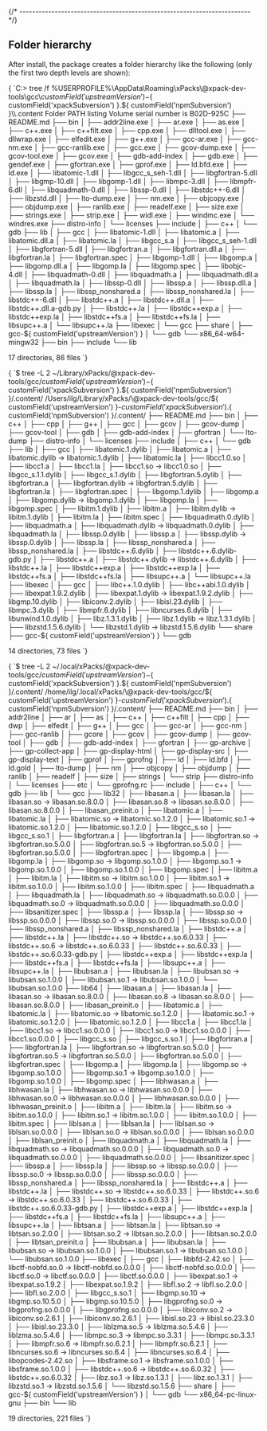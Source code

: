 

{/* ------------------------------------------------------------------------ */}

## Folder hierarchy

After install, the package creates a folder hierarchy like the following
(only the first two depth levels are shown):

<Tabs groupId="operating-systems">
<TabItem value="windows" label="Windows" default>

<CodeBlock language="console"> {
`C:\> tree /f %USERPROFILE%\\AppData\\Roaming\\xPacks\\@xpack-dev-tools\\gcc\\${ customField('upstreamVersion') }-${ customField('xpackSubversion') }.${ customField('npmSubversion') }\\.content
Folder PATH listing
Volume serial number is B02D-925C
├── README.md
├── bin
│   ├── addr2line.exe
│   ├── ar.exe
│   ├── as.exe
│   ├── c++.exe
│   ├── c++filt.exe
│   ├── cpp.exe
│   ├── dlltool.exe
│   ├── dllwrap.exe
│   ├── elfedit.exe
│   ├── g++.exe
│   ├── gcc-ar.exe
│   ├── gcc-nm.exe
│   ├── gcc-ranlib.exe
│   ├── gcc.exe
│   ├── gcov-dump.exe
│   ├── gcov-tool.exe
│   ├── gcov.exe
│   ├── gdb-add-index
│   ├── gdb.exe
│   ├── gendef.exe
│   ├── gfortran.exe
│   ├── gprof.exe
│   ├── ld.bfd.exe
│   ├── ld.exe
│   ├── libatomic-1.dll
│   ├── libgcc_s_seh-1.dll
│   ├── libgfortran-5.dll
│   ├── libgmp-10.dll
│   ├── libgomp-1.dll
│   ├── libmpc-3.dll
│   ├── libmpfr-6.dll
│   ├── libquadmath-0.dll
│   ├── libssp-0.dll
│   ├── libstdc++-6.dll
│   ├── libzstd.dll
│   ├── lto-dump.exe
│   ├── nm.exe
│   ├── objcopy.exe
│   ├── objdump.exe
│   ├── ranlib.exe
│   ├── readelf.exe
│   ├── size.exe
│   ├── strings.exe
│   ├── strip.exe
│   ├── widl.exe
│   ├── windmc.exe
│   └── windres.exe
├── distro-info
│   └── licenses
├── include
│   ├── c++
│   └── gdb
├── lib
│   ├── gcc
│   ├── libatomic-1.dll
│   ├── libatomic.a
│   ├── libatomic.dll.a
│   ├── libatomic.la
│   ├── libgcc_s.a
│   ├── libgcc_s_seh-1.dll
│   ├── libgfortran-5.dll
│   ├── libgfortran.a
│   ├── libgfortran.dll.a
│   ├── libgfortran.la
│   ├── libgfortran.spec
│   ├── libgomp-1.dll
│   ├── libgomp.a
│   ├── libgomp.dll.a
│   ├── libgomp.la
│   ├── libgomp.spec
│   ├── libobjc-4.dll
│   ├── libquadmath-0.dll
│   ├── libquadmath.a
│   ├── libquadmath.dll.a
│   ├── libquadmath.la
│   ├── libssp-0.dll
│   ├── libssp.a
│   ├── libssp.dll.a
│   ├── libssp.la
│   ├── libssp_nonshared.a
│   ├── libssp_nonshared.la
│   ├── libstdc++-6.dll
│   ├── libstdc++.a
│   ├── libstdc++.dll.a
│   ├── libstdc++.dll.a-gdb.py
│   ├── libstdc++.la
│   ├── libstdc++exp.a
│   ├── libstdc++exp.la
│   ├── libstdc++fs.a
│   ├── libstdc++fs.la
│   ├── libsupc++.a
│   └── libsupc++.la
├── libexec
│   └── gcc
├── share
│   ├── gcc-${ customField('upstreamVersion') }
│   └── gdb
└── x86_64-w64-mingw32
    ├── bin
    ├── include
    └── lib

17 directories, 86 files
`} </CodeBlock>

</TabItem>
<TabItem value="macos" label="macOS">

<CodeBlock language="console"> {
`$ tree -L 2 ~/Library/xPacks/\@xpack-dev-tools/gcc/${ customField('upstreamVersion') }-${ customField('xpackSubversion') }.${ customField('npmSubversion') }/.content/
/Users/ilg/Library/xPacks/\@xpack-dev-tools/gcc/${ customField('upstreamVersion') }-${ customField('xpackSubversion') }.${ customField('npmSubversion') }/.content/
├── README.md
├── bin
│   ├── c++
│   ├── cpp
│   ├── g++
│   ├── gcc
│   ├── gcov
│   ├── gcov-dump
│   ├── gcov-tool
│   ├── gdb
│   ├── gdb-add-index
│   ├── gfortran
│   └── lto-dump
├── distro-info
│   └── licenses
├── include
│   ├── c++
│   └── gdb
├── lib
│   ├── gcc
│   ├── libatomic.1.dylib
│   ├── libatomic.a
│   ├── libatomic.dylib -> libatomic.1.dylib
│   ├── libatomic.la
│   ├── libcc1.0.so
│   ├── libcc1.a
│   ├── libcc1.la
│   ├── libcc1.so -> libcc1.0.so
│   ├── libgcc_s.1.1.dylib
│   ├── libgcc_s.1.dylib
│   ├── libgfortran.5.dylib
│   ├── libgfortran.a
│   ├── libgfortran.dylib -> libgfortran.5.dylib
│   ├── libgfortran.la
│   ├── libgfortran.spec
│   ├── libgomp.1.dylib
│   ├── libgomp.a
│   ├── libgomp.dylib -> libgomp.1.dylib
│   ├── libgomp.la
│   ├── libgomp.spec
│   ├── libitm.1.dylib
│   ├── libitm.a
│   ├── libitm.dylib -> libitm.1.dylib
│   ├── libitm.la
│   ├── libitm.spec
│   ├── libquadmath.0.dylib
│   ├── libquadmath.a
│   ├── libquadmath.dylib -> libquadmath.0.dylib
│   ├── libquadmath.la
│   ├── libssp.0.dylib
│   ├── libssp.a
│   ├── libssp.dylib -> libssp.0.dylib
│   ├── libssp.la
│   ├── libssp_nonshared.a
│   ├── libssp_nonshared.la
│   ├── libstdc++.6.dylib
│   ├── libstdc++.6.dylib-gdb.py
│   ├── libstdc++.a
│   ├── libstdc++.dylib -> libstdc++.6.dylib
│   ├── libstdc++.la
│   ├── libstdc++exp.a
│   ├── libstdc++exp.la
│   ├── libstdc++fs.a
│   ├── libstdc++fs.la
│   ├── libsupc++.a
│   └── libsupc++.la
├── libexec
│   ├── gcc
│   ├── libc++.1.0.dylib
│   ├── libc++abi.1.0.dylib
│   ├── libexpat.1.9.2.dylib
│   ├── libexpat.1.dylib -> libexpat.1.9.2.dylib
│   ├── libgmp.10.dylib
│   ├── libiconv.2.dylib
│   ├── libisl.23.dylib
│   ├── libmpc.3.dylib
│   ├── libmpfr.6.dylib
│   ├── libncurses.6.dylib
│   ├── libunwind.1.0.dylib
│   ├── libz.1.3.1.dylib
│   ├── libz.1.dylib -> libz.1.3.1.dylib
│   ├── libzstd.1.5.6.dylib
│   └── libzstd.1.dylib -> libzstd.1.5.6.dylib
└── share
    ├── gcc-${ customField('upstreamVersion') }
    └── gdb

14 directories, 73 files
`} </CodeBlock>

</TabItem>
<TabItem value="linux" label="GNU/Linux">

<CodeBlock language="console"> {
`$ tree -L 2 ~/.local/xPacks/\@xpack-dev-tools/gcc/${ customField('upstreamVersion') }-${ customField('xpackSubversion') }.${ customField('npmSubversion') }/.content/
/home/ilg/.local/xPacks/\@xpack-dev-tools/gcc/${ customField('upstreamVersion') }-${ customField('xpackSubversion') }.${ customField('npmSubversion') }/.content/
├── README.md
├── bin
│   ├── addr2line
│   ├── ar
│   ├── as
│   ├── c++
│   ├── c++filt
│   ├── cpp
│   ├── dwp
│   ├── elfedit
│   ├── g++
│   ├── gcc
│   ├── gcc-ar
│   ├── gcc-nm
│   ├── gcc-ranlib
│   ├── gcore
│   ├── gcov
│   ├── gcov-dump
│   ├── gcov-tool
│   ├── gdb
│   ├── gdb-add-index
│   ├── gfortran
│   ├── gp-archive
│   ├── gp-collect-app
│   ├── gp-display-html
│   ├── gp-display-src
│   ├── gp-display-text
│   ├── gprof
│   ├── gprofng
│   ├── ld
│   ├── ld.bfd
│   ├── ld.gold
│   ├── lto-dump
│   ├── nm
│   ├── objcopy
│   ├── objdump
│   ├── ranlib
│   ├── readelf
│   ├── size
│   ├── strings
│   └── strip
├── distro-info
│   └── licenses
├── etc
│   └── gprofng.rc
├── include
│   ├── c++
│   └── gdb
├── lib
│   └── gcc
├── lib32
│   ├── libasan.a
│   ├── libasan.la
│   ├── libasan.so -> libasan.so.8.0.0
│   ├── libasan.so.8 -> libasan.so.8.0.0
│   ├── libasan.so.8.0.0
│   ├── libasan_preinit.o
│   ├── libatomic.a
│   ├── libatomic.la
│   ├── libatomic.so -> libatomic.so.1.2.0
│   ├── libatomic.so.1 -> libatomic.so.1.2.0
│   ├── libatomic.so.1.2.0
│   ├── libgcc_s.so
│   ├── libgcc_s.so.1
│   ├── libgfortran.a
│   ├── libgfortran.la
│   ├── libgfortran.so -> libgfortran.so.5.0.0
│   ├── libgfortran.so.5 -> libgfortran.so.5.0.0
│   ├── libgfortran.so.5.0.0
│   ├── libgfortran.spec
│   ├── libgomp.a
│   ├── libgomp.la
│   ├── libgomp.so -> libgomp.so.1.0.0
│   ├── libgomp.so.1 -> libgomp.so.1.0.0
│   ├── libgomp.so.1.0.0
│   ├── libgomp.spec
│   ├── libitm.a
│   ├── libitm.la
│   ├── libitm.so -> libitm.so.1.0.0
│   ├── libitm.so.1 -> libitm.so.1.0.0
│   ├── libitm.so.1.0.0
│   ├── libitm.spec
│   ├── libquadmath.a
│   ├── libquadmath.la
│   ├── libquadmath.so -> libquadmath.so.0.0.0
│   ├── libquadmath.so.0 -> libquadmath.so.0.0.0
│   ├── libquadmath.so.0.0.0
│   ├── libsanitizer.spec
│   ├── libssp.a
│   ├── libssp.la
│   ├── libssp.so -> libssp.so.0.0.0
│   ├── libssp.so.0 -> libssp.so.0.0.0
│   ├── libssp.so.0.0.0
│   ├── libssp_nonshared.a
│   ├── libssp_nonshared.la
│   ├── libstdc++.a
│   ├── libstdc++.la
│   ├── libstdc++.so -> libstdc++.so.6.0.33
│   ├── libstdc++.so.6 -> libstdc++.so.6.0.33
│   ├── libstdc++.so.6.0.33
│   ├── libstdc++.so.6.0.33-gdb.py
│   ├── libstdc++exp.a
│   ├── libstdc++exp.la
│   ├── libstdc++fs.a
│   ├── libstdc++fs.la
│   ├── libsupc++.a
│   ├── libsupc++.la
│   ├── libubsan.a
│   ├── libubsan.la
│   ├── libubsan.so -> libubsan.so.1.0.0
│   ├── libubsan.so.1 -> libubsan.so.1.0.0
│   └── libubsan.so.1.0.0
├── lib64
│   ├── libasan.a
│   ├── libasan.la
│   ├── libasan.so -> libasan.so.8.0.0
│   ├── libasan.so.8 -> libasan.so.8.0.0
│   ├── libasan.so.8.0.0
│   ├── libasan_preinit.o
│   ├── libatomic.a
│   ├── libatomic.la
│   ├── libatomic.so -> libatomic.so.1.2.0
│   ├── libatomic.so.1 -> libatomic.so.1.2.0
│   ├── libatomic.so.1.2.0
│   ├── libcc1.a
│   ├── libcc1.la
│   ├── libcc1.so -> libcc1.so.0.0.0
│   ├── libcc1.so.0 -> libcc1.so.0.0.0
│   ├── libcc1.so.0.0.0
│   ├── libgcc_s.so
│   ├── libgcc_s.so.1
│   ├── libgfortran.a
│   ├── libgfortran.la
│   ├── libgfortran.so -> libgfortran.so.5.0.0
│   ├── libgfortran.so.5 -> libgfortran.so.5.0.0
│   ├── libgfortran.so.5.0.0
│   ├── libgfortran.spec
│   ├── libgomp.a
│   ├── libgomp.la
│   ├── libgomp.so -> libgomp.so.1.0.0
│   ├── libgomp.so.1 -> libgomp.so.1.0.0
│   ├── libgomp.so.1.0.0
│   ├── libgomp.spec
│   ├── libhwasan.a
│   ├── libhwasan.la
│   ├── libhwasan.so -> libhwasan.so.0.0.0
│   ├── libhwasan.so.0 -> libhwasan.so.0.0.0
│   ├── libhwasan.so.0.0.0
│   ├── libhwasan_preinit.o
│   ├── libitm.a
│   ├── libitm.la
│   ├── libitm.so -> libitm.so.1.0.0
│   ├── libitm.so.1 -> libitm.so.1.0.0
│   ├── libitm.so.1.0.0
│   ├── libitm.spec
│   ├── liblsan.a
│   ├── liblsan.la
│   ├── liblsan.so -> liblsan.so.0.0.0
│   ├── liblsan.so.0 -> liblsan.so.0.0.0
│   ├── liblsan.so.0.0.0
│   ├── liblsan_preinit.o
│   ├── libquadmath.a
│   ├── libquadmath.la
│   ├── libquadmath.so -> libquadmath.so.0.0.0
│   ├── libquadmath.so.0 -> libquadmath.so.0.0.0
│   ├── libquadmath.so.0.0.0
│   ├── libsanitizer.spec
│   ├── libssp.a
│   ├── libssp.la
│   ├── libssp.so -> libssp.so.0.0.0
│   ├── libssp.so.0 -> libssp.so.0.0.0
│   ├── libssp.so.0.0.0
│   ├── libssp_nonshared.a
│   ├── libssp_nonshared.la
│   ├── libstdc++.a
│   ├── libstdc++.la
│   ├── libstdc++.so -> libstdc++.so.6.0.33
│   ├── libstdc++.so.6 -> libstdc++.so.6.0.33
│   ├── libstdc++.so.6.0.33
│   ├── libstdc++.so.6.0.33-gdb.py
│   ├── libstdc++exp.a
│   ├── libstdc++exp.la
│   ├── libstdc++fs.a
│   ├── libstdc++fs.la
│   ├── libsupc++.a
│   ├── libsupc++.la
│   ├── libtsan.a
│   ├── libtsan.la
│   ├── libtsan.so -> libtsan.so.2.0.0
│   ├── libtsan.so.2 -> libtsan.so.2.0.0
│   ├── libtsan.so.2.0.0
│   ├── libtsan_preinit.o
│   ├── libubsan.a
│   ├── libubsan.la
│   ├── libubsan.so -> libubsan.so.1.0.0
│   ├── libubsan.so.1 -> libubsan.so.1.0.0
│   └── libubsan.so.1.0.0
├── libexec
│   ├── gcc
│   ├── libbfd-2.42.so
│   ├── libctf-nobfd.so.0 -> libctf-nobfd.so.0.0.0
│   ├── libctf-nobfd.so.0.0.0
│   ├── libctf.so.0 -> libctf.so.0.0.0
│   ├── libctf.so.0.0.0
│   ├── libexpat.so.1 -> libexpat.so.1.9.2
│   ├── libexpat.so.1.9.2
│   ├── libfl.so.2 -> libfl.so.2.0.0
│   ├── libfl.so.2.0.0
│   ├── libgcc_s.so.1
│   ├── libgmp.so.10 -> libgmp.so.10.5.0
│   ├── libgmp.so.10.5.0
│   ├── libgprofng.so.0 -> libgprofng.so.0.0.0
│   ├── libgprofng.so.0.0.0
│   ├── libiconv.so.2 -> libiconv.so.2.6.1
│   ├── libiconv.so.2.6.1
│   ├── libisl.so.23 -> libisl.so.23.3.0
│   ├── libisl.so.23.3.0
│   ├── liblzma.so.5 -> liblzma.so.5.4.6
│   ├── liblzma.so.5.4.6
│   ├── libmpc.so.3 -> libmpc.so.3.3.1
│   ├── libmpc.so.3.3.1
│   ├── libmpfr.so.6 -> libmpfr.so.6.2.1
│   ├── libmpfr.so.6.2.1
│   ├── libncurses.so.6 -> libncurses.so.6.4
│   ├── libncurses.so.6.4
│   ├── libopcodes-2.42.so
│   ├── libsframe.so.1 -> libsframe.so.1.0.0
│   ├── libsframe.so.1.0.0
│   ├── libstdc++.so.6 -> libstdc++.so.6.0.32
│   ├── libstdc++.so.6.0.32
│   ├── libz.so.1 -> libz.so.1.3.1
│   ├── libz.so.1.3.1
│   ├── libzstd.so.1 -> libzstd.so.1.5.6
│   └── libzstd.so.1.5.6
├── share
│   ├── gcc-${ customField('upstreamVersion') }
│   └── gdb
└── x86_64-pc-linux-gnu
    ├── bin
    └── lib

19 directories, 221 files
`} </CodeBlock>

</TabItem>
</Tabs>

